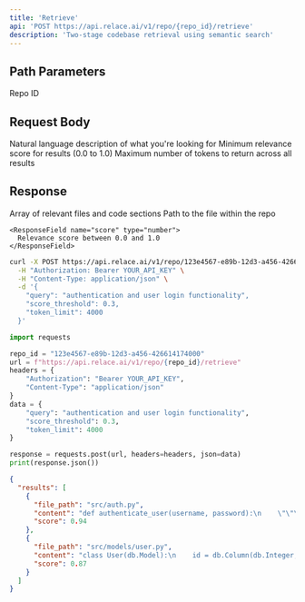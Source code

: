 ```yaml
---
title: 'Retrieve'
api: 'POST https://api.relace.ai/v1/repo/{repo_id}/retrieve'
description: 'Two-stage codebase retrieval using semantic search'
---
```


## Path Parameters

<ParamField path="repo_id" type="string" required>
  Repo ID
</ParamField>

## Request Body

<ParamField body="query" type="string" required>
  Natural language description of what you're looking for
</ParamField>

<ParamField body="score_threshold" type="number" default="0.0">
  Minimum relevance score for results (0.0 to 1.0)
</ParamField>

<ParamField body="token_limit" type="integer" default="8000">
  Maximum number of tokens to return across all results
</ParamField>

## Response

<ResponseField name="results" type="array">
  Array of relevant files and code sections
  
  <Expandable title="properties" defaultOpen={false}>
    <ResponseField name="filename" type="string">
      Path to the file within the repo
    </ResponseField>
    
    <ResponseField name="score" type="number">
      Relevance score between 0.0 and 1.0
    </ResponseField>
  </Expandable>
</ResponseField>


<RequestExample>

```bash cURL
curl -X POST https://api.relace.ai/v1/repo/123e4567-e89b-12d3-a456-426614174000/retrieve \
  -H "Authorization: Bearer YOUR_API_KEY" \
  -H "Content-Type: application/json" \
  -d '{
    "query": "authentication and user login functionality",
    "score_threshold": 0.3,
    "token_limit": 4000
  }'
```

```python Python
import requests

repo_id = "123e4567-e89b-12d3-a456-426614174000"
url = f"https://api.relace.ai/v1/repo/{repo_id}/retrieve"
headers = {
    "Authorization": "Bearer YOUR_API_KEY",
    "Content-Type": "application/json"
}
data = {
    "query": "authentication and user login functionality",
    "score_threshold": 0.3,
    "token_limit": 4000
}

response = requests.post(url, headers=headers, json=data)
print(response.json())
```

</RequestExample>

<ResponseExample>

```json Response
{
  "results": [
    {
      "file_path": "src/auth.py",
      "content": "def authenticate_user(username, password):\n    \"\"\"Authenticate user credentials against the database.\"\"\"\n    user = User.query.filter_by(username=username).first()\n    if user and bcrypt.check_password_hash(user.password_hash, password):\n        return user\n    return None",
      "score": 0.94
    },
    {
      "file_path": "src/models/user.py",
      "content": "class User(db.Model):\n    id = db.Column(db.Integer, primary_key=True)\n    username = db.Column(db.String(80), unique=True, nullable=False)\n    password_hash = db.Column(db.String(128), nullable=False)",
      "score": 0.87
    }
  ]
}
```

</ResponseExample>
